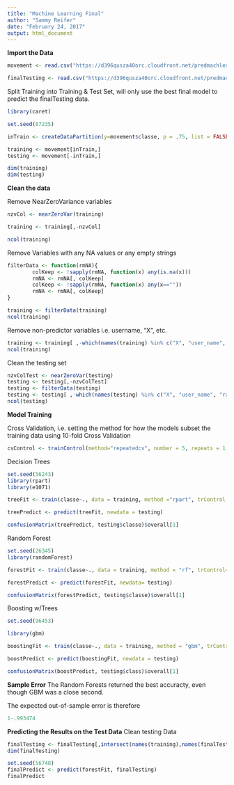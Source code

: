 ---
title: "Machine Learning Final"
author: "Sammy Reifer"
date: "February 24, 2017"
output: html_document
---
**Import the Data**
```{r}
movement <- read.csv("https://d396qusza40orc.cloudfront.net/predmachlearn/pml-training.csv")

finalTesting <- read.csv("https://d396qusza40orc.cloudfront.net/predmachlearn/pml-testing.csv")
```

Split Training into Training & Test Set, will only use the best final model to predict the finalTesting data.
```{r}
library(caret)

set.seed(87235)

inTrain <- createDataPartition(y=movement$classe, p = .75, list = FALSE)

training <- movement[inTrain,]
testing <- movement[-inTrain,]

dim(training)
dim(testing)
```

**Clean the data**

Remove NearZeroVariance variables
```{r}

nzvCol <- nearZeroVar(training)

training <- training[,-nzvCol] 

ncol(training)
```

Remove Variables with any NA values or any empty strings
```{r}
filterData <- function(rmNA){
        colKeep <- !sapply(rmNA, function(x) any(is.na(x)))
        rmNA <- rmNA[, colKeep]
        colKeep <- !sapply(rmNA, function(x) any(x==""))
        rmNA <- rmNA[, colKeep]
}

training <- filterData(training)
ncol(training)
```


Remove non-predictor variables i.e. username, "X", etc.
```{r}
training <- training[ ,-which(names(training) %in% c("X", "user_name", "raw_timestamp_part_1", "raw_timestamp_part_2", "cvtd_timestamp", "num_window","new_window"))]
ncol(training)
```

Clean the testing set 
```{r}
nzvColTest <- nearZeroVar(testing)
testing <- testing[,-nzvColTest] 
testing <- filterData(testing)
testing <- testing[ ,-which(names(testing) %in% c("X", "user_name", "raw_timestamp_part_1", "raw_timestamp_part_2", "cvtd_timestamp", "num_window", "new_window"))]
ncol(testing)
```

**Model Training**

Cross Validation, i.e. setting the method for how the models subset the training data using 10-fold Cross Validation
```{r}
cvControl <- trainControl(method="repeatedcv", number = 5, repeats = 1, verboseIter = FALSE)
```

Decision Trees
```{r}
set.seed(56243)
library(rpart)
library(e1071)

treeFit <- train(classe~., data = training, method ="rpart", trControl = cvControl)

treePredict <- predict(treeFit, newdata = testing)

confusionMatrix(treePredict, testing$classe)$overall[1]
```

Random Forest

```{r}
set.seed(26345)
library(randomForest)

forestFit <- train(classe~., data = training, method = "rf", trControl=cvControl, ntree = 50)

forestPredict <- predict(forestFit, newdata= testing)

confusionMatrix(forestPredict, testing$classe)$overall[1]
```

Boosting w/Trees
```{r}
set.seed(96453)

library(gbm)

boostingFit <- train(classe~., data = training, method = "gbm", trControl=cvControl, verbose = FALSE)

boostPredict <- predict(boostingFit, newdata = testing)

confusionMatrix(boostPredict, testing$class)$overall[1]

```


**Sample Error**
The Random Forests returned the best accuracty, even though GBM was a close second. 

The expected out-of-sample error is therefore 
```{r}
1-.993474
```

**Predicting the Results on the Test Data**
Clean testing Data
```{r}
finalTesting <- finalTesting[,intersect(names(training),names(finalTesting))]
dim(finalTesting)
```

```{r}
set.seed(56748)
finalPredict <- predict(forestFit, finalTesting)
finalPredict
```

